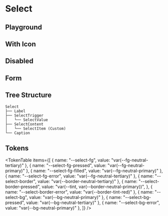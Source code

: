 



<Meta title="Select" of={SelectStories} />

# Select

<ThemeSelect />

## Playground

<Canvas of={SelectStories.Default} />
<Controls />

## With Icon

<Canvas of={SelectStories.With_Icon} />

## Disabled

<Canvas of={SelectStories.Disabled} />

## Form

<Canvas of={SelectStories.Error_Form} />

## Tree Structure

```text
Select
├── Label
├── SelectTrigger
│   └── SelectValue
├── SelectContent
│   └── SelectItem (Custom)
└── Caption
```

## Tokens

<TokenTable
  items={[
    { name: "--select-fg", value: "var(--fg-neutral-tertiary)" },
    { name: "--select-fg-pressed", value: "var(--fg-neutral-primary)" },
    { name: "--select-fg-filled", value: "var(--fg-neutral-primary)" },
    { name: "--select-fg-error", value: "var(--fg-neutral-tertiary)" },
    { name: "--select-border", value: "var(--border-neutral-tertiary)" },
    {
      name: "--select-border-pressed",
      value: "var(--tint, var(--border-neutral-primary))",
    },
    { name: "--select-border-error", value: "var(--border-tint-red)" },
    { name: "--select-bg", value: "var(--bg-neutral-primary)" },
    { name: "--select-bg-pressed", value: "var(--bg-neutral-tertiary)" },
    { name: "--select-bg-error", value: "var(--bg-neutral-primary)" },
  ]}
/>

<Toaster className="sb-unstyled" position="bottom-right" />
